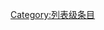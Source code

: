 {{catmore1|[[WikiProject:魚類|WikiProject:魚類]]}}
{{Articles by Quality|topic=鱼类|project=鱼类|format=toc}}
{{emptycat}}

[[Category:列表级条目|Category:列表级条目]]